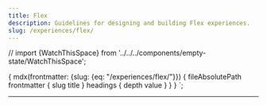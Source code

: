 ```yaml
---
title: Flex
description: Guidelines for designing and building Flex experiences.
slug: /experiences/flex/
---
```


// import {WatchThisSpace} from '../../../components/empty-state/WatchThisSpace';

  {
    mdx(frontmatter: {slug: {eq: "/experiences/flex/"}}) {
      fileAbsolutePath
      frontmatter {
        slug
        title
      }
      headings {
        depth
        value
      }
    }
  }
`;

<content>

<ComponentHeader
  name={props.pageContext.frontmatter.title}
  description={props.pageContext.frontmatter.description}
  categoryRoute={SidebarCategoryRoutes.EXPERIENCES}
/>

</content>

---

<contentwrapper>

<content>

<GatsbyImage
  src="../../../assets/images/patterns/empty-awaiting-data.png"
  layout="fullWidth"
  alt=""
  placeholder="blurred"
/>

<WatchThisSpace></WatchThisSpace>

</content>
</contentwrapper>
